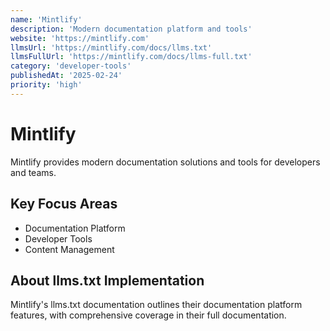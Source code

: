 ```yaml
---
name: 'Mintlify'
description: 'Modern documentation platform and tools'
website: 'https://mintlify.com'
llmsUrl: 'https://mintlify.com/docs/llms.txt'
llmsFullUrl: 'https://mintlify.com/docs/llms-full.txt'
category: 'developer-tools'
publishedAt: '2025-02-24'
priority: 'high'
---
```


# Mintlify

Mintlify provides modern documentation solutions and tools for developers and teams.

## Key Focus Areas

- Documentation Platform
- Developer Tools
- Content Management

## About llms.txt Implementation

Mintlify's llms.txt documentation outlines their documentation platform features, with comprehensive coverage in their full documentation.
